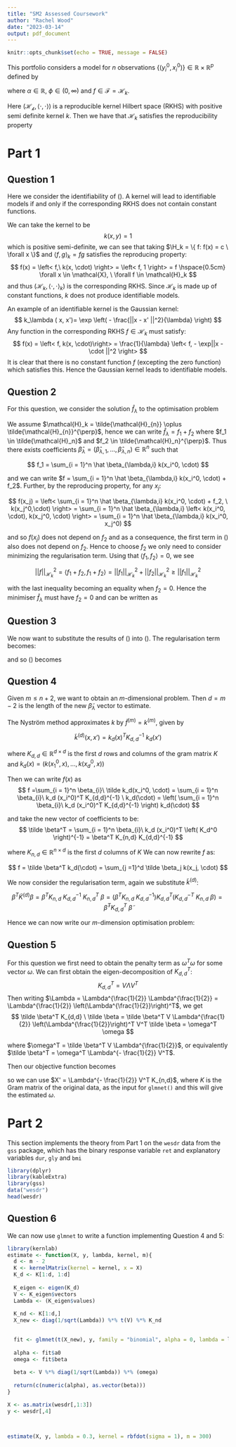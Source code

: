 ```yaml
---
title: "SM2 Assessed Coursework"
author: "Rachel Wood"
date: "2023-03-14"
output: pdf_document
---
```


```r
knitr::opts_chunk$set(echo = TRUE, message = FALSE)
```

```{=tex}
\renewcommand{\H}{\mathcal{H}}
\newcommand{\argmax}[1]{\underset{#1}{\operatorname{argmax}}}
```
This portfolio considers a model for $n$ observations $\{ (y_i^0, x_i^0)\} \in \mathbb{R} \times \mathbb{R}^{p}$ defined by

\begin{equation} \label{model}
Y_i^0 \sim f(y;\mu_i, \phi)dy, \hspace{0.5cm} g(\mu_i) = \alpha + f(x_i^0), \hspace{0.5cm} \text{for} i = 1, \ldots, n
\end{equation} where $\alpha \in \mathbb{R}, \ \phi \in (0, \infty)$ and $f \in \mathcal{F} = \mathcal{H}_k$.

Here $(\mathcal{H_k}, \left< \cdot, \cdot \right>)$ is a reproducible kernel Hilbert space (RKHS) with positive semi definite kernel $k$. Then we have that $\mathcal{H}_k$ satisfies the reproducibility property

```{=tex}
\begin{equation}
f(x) = \left< f, k(x, \cdot ) \right> \hspace{0.5cm} \forall x \in \mathcal{X}, \forall f \in \mathcal{H}_k
\end{equation}
```
# Part 1

## Question 1

Here we consider the identifiability of (\ref{model}). A kernel will lead to identifiable models if and only if the corresponding RKHS does not contain constant functions.

\paragraph{Unidentifiable kernel:}

We can take the kernel to be $$
k(x,y) = 1
$$ which is positive semi-definite, we can see that taking $\H_k = \{ f: f(x) = c \ \forall x \}$ and $\left< f , g\right>_k = fg$ satisfies the reproducing property: $$
f(x) = \left< f,\  k(x, \cdot) \right> = \left< f, 1 \right> = f \hspace{0.5cm} \forall x \in \mathcal{X}, \ \forall f \in \mathcal{H}_k
$$ and thus $(\mathcal{H}_k, \left< \cdot, \cdot \right>_k)$ is the corresponding RKHS. Since $\mathcal{H}_k$ is made up of constant functions, $k$ does not produce identifiable models.

\paragraph{Identifiable Kernel:}

An example of an identifiable kernel is the Gaussian kernel: $$
k_\lambda ( x, x')= \exp \left( - \frac{||x - x' ||^2}{\lambda} \right) 
$$ Any function in the corresponding RKHS $f \in \mathcal{H}_k$ must satisfy: $$
f(x) = \left< f, k(x, \cdot)\right> = \frac{1}{\lambda} \left< f, - \exp||x - \cdot  ||^2 \right>
$$ It is clear that there is no constant function $f$ (excepting the zero function) which satisfies this. Hence the Gaussian kernel leads to identifiable models.

## Question 2

For this question, we consider the solution $\hat f_\lambda$ to the optimisation problem

```{=tex}
\begin{equation} \label{opt}
  ( \hat{\alpha_\lambda}, \hat{\phi_\lambda}, \hat{f_\lambda} ) \in \argmax{\alpha \in \mathbb{R}, \phi \in (0, \infty), f \in \H_k} \frac{1}{2n} \ \sum_{i = 1}^{n} \log f \left( y_i ; g^{-1} \left( \alpha + f(x_i^0) \right), \phi \right) - \lambda ||f||_{\H_k}^2
\end{equation}
```
We assume $\mathcal{H}_k = \tilde{\mathcal{H}_{n}} \oplus \tilde{\mathcal{H}_{n}}^{\perp}$, hence we can write $\hat f_\lambda = f_1 + f_2$ where $f_1 \in \tilde{\mathcal{H}_n}$ and $f_2 \in \tilde{\mathcal{H}_n}^{\perp}$. Thus there exists coefficients $\hat \beta_\lambda = \left( \hat \beta_{\lambda,1}, \ldots, \hat \beta_{\lambda,n} \right) \in \mathbb{R}^n$ such that

$$
f_1 = \sum_{i = 1}^n \hat \beta_{\lambda,i} k(x_i^0, \cdot)
$$

and we can write $f = \sum_{i = 1}^n \hat \beta_{\lambda,i} k(x_i^0, \cdot) + f_2$. Further, by the reproducing property, for any $x_j$:

$$
f(x_j) = \left< \sum_{i = 1}^n \hat \beta_{\lambda,i} k(x_i^0, \cdot) + f_2, \ k(x_j^0,\cdot) \right>  = \sum_{i = 1}^n \hat \beta_{\lambda,i} \left< k(x_i^0, \cdot), k(x_j^0, \cdot) \right> = \sum_{i = 1}^n \hat \beta_{\lambda,i} k(x_i^0, x_j^0)
$$

and so $f(x_j)$ does not depend on $f_2$ and as a consequence, the first term in (\ref{opt}) also does not depend on $f_2$. Hence to choose $f_2$ we only need to consider minimizing the regularisation term. Using that $\left<f_1, f_2 \right> = 0$, we see

$$
||f||_{\mathcal{H}_k}^2 = \left< f_1 +f_2, f_1 +f_2 \right> = ||f_1||_{\mathcal{H}_k}^2 + ||f_2||_{\mathcal{H}_k}^2 \geq ||f_1||_{\mathcal{H}_k}^2 
$$

with the last inequality becoming an equality when $f_2 = 0$. Hence the minimiser $\hat f_\lambda$ must have $f_2 = 0$ and can be written as

```{=tex}
\begin{equation} \label{f_sol}
  \hat f_\lambda = \sum_{i = 1}^n \hat \beta_{\lambda,i} k(x_i^0, \cdot)
\end{equation}
```
## Question 3

We now want to substitute the results of (\ref{f_sol}) into (\ref{opt}). The regularisation term becomes:

```{=tex}
\begin{align*}
||f||_{\H_k}^2 &=  \left< \sum_{i = 1}^n \hat \beta_{\lambda,i} k(x_i^0, \cdot), \sum_{i = j}^n \hat \beta_{\lambda,j} k(x_j^0, \cdot) \right> \\
&= \sum_{i = 1}^{n} \sum_{j = 1}^n \hat \beta_{\lambda,i} \left< k(x_i^0, \cdot), k(x_j^0, \cdot) \right> \hat \beta_{\lambda,j} \\
&= \sum_{i = 1}^{n} \sum_{j = 1}^n \hat \beta_{\lambda,i} k(x_i^0, x_j^0) \hat \beta_{\lambda,j} \\
&= \hat \beta_\lambda^T K \hat \beta_\lambda
\end{align*}
```
and so (\ref{opt}) becomes

```{=tex}
\begin{equation} \label{new_opt}
(\hat{\alpha_\lambda}, \hat{\phi_\lambda}, \hat{\beta_\lambda} ) \in \argmax{\alpha \in \mathbb{R}, \phi \in (0, \infty), \beta \in \mathbb{R}^n} \ \frac{1}{2n} \sum_{i = 1}^{n} \log f \left( y_i ; g^{-1} \left( \alpha + \sum_{j = 1}^n \beta_{i} k(x_i^0, x_j^0) \right), \phi \right) - \lambda \beta^T K \beta
\end{equation}
```
## Question 4

Given $m \leq n+2$, we want to obtain an $m$-dimensional problem. Then $d = m -2$ is the length of the new $\tilde \beta_\lambda$ vector to estimate.

The Nyström method approximates $k$ by $\tilde{f}^{(m)} = k^{(m)}$, given by 

$$
\tilde k^{(d)} ( x, x') = k_d (x)^T  K_{d,d}^{-1} \ k_d(x')
$$ 

where $K_{d, d} \in \mathbb{R}^{d\times d}$ is the first $d$ rows and columns of the gram matrix $K$ and $k_d (x) = (k(x_1^0,x), \ldots, k(x_d^0, x))$

Then we can write $f(x)$ as $$
f =\sum_{i = 1}^n \beta_{i}\ \tilde k_d(x_i^0, \cdot) = \sum_{i = 1}^n \beta_{i}\ k_d (x_i^0)^T K_{d,d}^{-1} \ k_d(\cdot) = \left( \sum_{i = 1}^n \beta_{i}\ k_d (x_i^0)^T  K_{d,d}^{-1} \right) k_d(\cdot)
$$

and take the new vector of coefficients to be: $$
\tilde \beta^T = \sum_{i = 1}^n \beta_{i}\ k_d (x_i^0)^T \left( K_d^0 \right)^{-1} = \beta^T K_{n,d} K_{d,d}^{-1}
$$ 

where $K_{n,d} \in \mathbb{R}^{n \times d}$ is the first $d$ columns of $K$ We can now rewrite $f$ as: 

$$
f = \tilde \beta^T k_d(\cdot) = \sum_{j =1}^d \tilde \beta_j  k(x_j, \cdot)
$$

We now consider the regularisation term, again we substitute $\tilde k^{(d)}$:

$$
\beta^T \tilde K^{(d)} \beta = \beta^T K_{n,d}\  K_{d,d}^{-1} \ K_{n,d}^T \ \beta = \left(\beta^T K_{n,d} \ K_{d,d}^{-1}   \right) K_{d,d}^T \left( K_{d,d}^{-T}\ K_{n,d}\ \beta \right) = \tilde \beta^T K_{d,d}^T \ \tilde \beta
$$ 

Hence we can now write our $m$-dimension optimisation problem:

```{=tex}
\begin{equation} \label{m_opt}
(\hat{\alpha_\lambda}, \hat{\phi_\lambda}, {\tilde \beta_\lambda} ) \in \argmax{\alpha \in \mathbb{R}, \phi \in (0, \infty), \tilde \beta \in \mathbb{R}^d} \ \frac{1}{2n} \sum_{i = 1}^{n} \log f \left( y_i ; g^{-1} \left( \alpha + \sum_{j =1}^d \tilde \beta_j  k(x_j, x_i) \right), \phi \right) - \lambda \tilde \beta^T K_{d,d}^T \ \tilde \beta
\end{equation}
```

## Question 5

For this question we first need to obtain the penalty term as $\omega ^T \omega$ for some vector $\omega$. We can first obtain the eigen-decomposition of $K_{d,d}^T$:
$$
K_{d,d}^T = V \Lambda V^T
$$
Then writing $\Lambda = \Lambda^{\frac{1}{2}} \Lambda^{\frac{1}{2}} = \Lambda^{\frac{1}{2}} \left(\Lambda^{\frac{1}{2}}\right)^T$, we get
$$
\tilde \beta^T K_{d,d} \ \tilde \beta = \tilde \beta^T V \Lambda^{\frac{1}{2}} \left(\Lambda^{\frac{1}{2}}\right)^T V^T \tilde \beta = \omega^T \omega
$$

where $\omega^T = \tilde \beta^T V \Lambda^{\frac{1}{2}}$, or equivalently $\tilde \beta^T = \omega^T \Lambda^{- \frac{1}{2}} V^T$.

Then our objective function becomes 

```{=tex}
\begin{equation}
(\hat{\alpha_\lambda}, \hat{\phi_\lambda}, \hat \omega_\lambda ) \in \argmax{\alpha \in \mathbb{R}, \phi \in (0, \infty), \omega\in \mathbb{R}^d} \ \frac{1}{2n} \sum_{i = 1}^{n} \log f \left( y_i ; g^{-1} \left( \alpha +  \omega^T \Lambda^{- \frac{1}{2}} V^T K_{d,n} \right), \phi \right) - \lambda \omega^T \omega
\end{equation}
```

so we can use $X' = \Lambda^{- \frac{1}{2}} V^T K_{n,d}$, where $K$ is the Gram matrix of the original data, as the input for `glmnet()` and this will give the estimated $\omega$.

# Part 2

This section implements the theory from Part 1 on the `wesdr` data from the `gss` package, which has the binary response variable `ret` and explanatory variables `dur`, `gly` and `bmi`

```r
library(dplyr)
library(kableExtra)
library(gss)
data("wesdr")
head(wesdr)
```


## Question 6

We can now use `glmnet` to write a function implementing Question 4 and 5:

```r
library(kernlab)
estimate <- function(X, y, lambda, kernel, m){
  d <- m - 2
  K <- kernelMatrix(kernel = kernel, x = X)
  K_d <- K[1:d, 1:d]
  
  K_eigen <- eigen(K_d)
  V <- K_eigen$vectors
  Lambda <- (K_eigen$values)
  
  K_nd <- K[1:d,]
  X_new <- diag(1/sqrt(Lambda)) %*% t(V) %*% K_nd
  

  fit <- glmnet(t(X_new), y, family = "binomial", alpha = 0, lambda = lambda)
  
  alpha <- fit$a0
  omega <- fit$beta
  
  beta <- V %*% diag(1/sqrt(Lambda)) %*% (omega)
  
  return(c(numeric(alpha), as.vector(beta)))
}

```


```r
X <- as.matrix(wesdr[,1:3])
y <- wesdr[,4]



estimate(X, y, lambda = 0.3, kernel = rbfdot(sigma = 1), m = 300)
```




